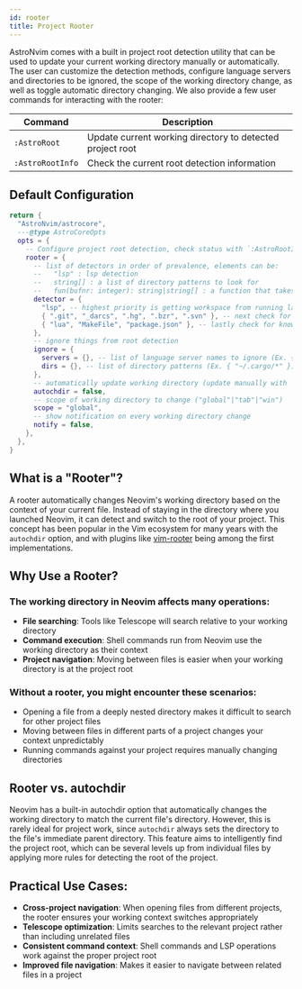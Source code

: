 ```yaml
---
id: rooter
title: Project Rooter
---
```


AstroNvim comes with a built in project root detection utility that can be used to update your current working directory manually or automatically. The user can customize the detection methods, configure language servers and directories to be ignored, the scope of the working directory change, as well as toggle automatic directory changing. We also provide a few user commands for interacting with the rooter:

| Command          | Description                                               |
| ---------------- | --------------------------------------------------------- |
| `:AstroRoot`     | Update current working directory to detected project root |
| `:AstroRootInfo` | Check the current root detection information              |

## Default Configuration

```lua title="lua/plugins/astrocore_rooter.lua"
return {
  "AstroNvim/astrocore",
  ---@type AstroCoreOpts
  opts = {
    -- Configure project root detection, check status with `:AstroRootInfo`
    rooter = {
      -- list of detectors in order of prevalence, elements can be:
      --   "lsp" : lsp detection
      --   string[] : a list of directory patterns to look for
      --   fun(bufnr: integer): string|string[] : a function that takes a buffer number and outputs detected roots
      detector = {
        "lsp", -- highest priority is getting workspace from running language servers
        { ".git", "_darcs", ".hg", ".bzr", ".svn" }, -- next check for a version controlled parent directory
        { "lua", "MakeFile", "package.json" }, -- lastly check for known project root files
      },
      -- ignore things from root detection
      ignore = {
        servers = {}, -- list of language server names to ignore (Ex. { "efm" })
        dirs = {}, -- list of directory patterns (Ex. { "~/.cargo/*" })
      },
      -- automatically update working directory (update manually with `:AstroRoot`)
      autochdir = false,
      -- scope of working directory to change ("global"|"tab"|"win")
      scope = "global",
      -- show notification on every working directory change
      notify = false,
    },
  },
}
```

## What is a "Rooter"?

A rooter automatically changes Neovim's working directory based on the context of your current file. Instead of staying in the directory where you launched Neovim, it can detect and switch to the root of your project. This concept has been popular in the Vim ecosystem for many years with the `autochdir` option, and with plugins like [vim-rooter](https://github.com/airblade/vim-rooter) being among the first implementations.

## Why Use a Rooter?

### The working directory in Neovim affects many operations:

- **File searching**: Tools like Telescope will search relative to your working directory
- **Command execution**: Shell commands run from Neovim use the working directory as their context
- **Project navigation**: Moving between files is easier when your working directory is at the project root

### Without a rooter, you might encounter these scenarios:

- Opening a file from a deeply nested directory makes it difficult to search for other project files
- Moving between files in different parts of a project changes your context unpredictably
- Running commands against your project requires manually changing directories

## Rooter vs. autochdir

Neovim has a built-in autochdir option that automatically changes the working directory to match the current file's directory. However, this is rarely ideal for project work, since `autochdir` always sets the directory to the file's immediate parent directory. This feature aims to intelligently find the project root, which can be several levels up from individual files by applying more rules for detecting the root of the project.

## Practical Use Cases:

- **Cross-project navigation**: When opening files from different projects, the rooter ensures your working context switches appropriately
- **Telescope optimization**: Limits searches to the relevant project rather than including unrelated files
- **Consistent command context**: Shell commands and LSP operations work against the proper project root
- **Improved file navigation**: Makes it easier to navigate between related files in a project
